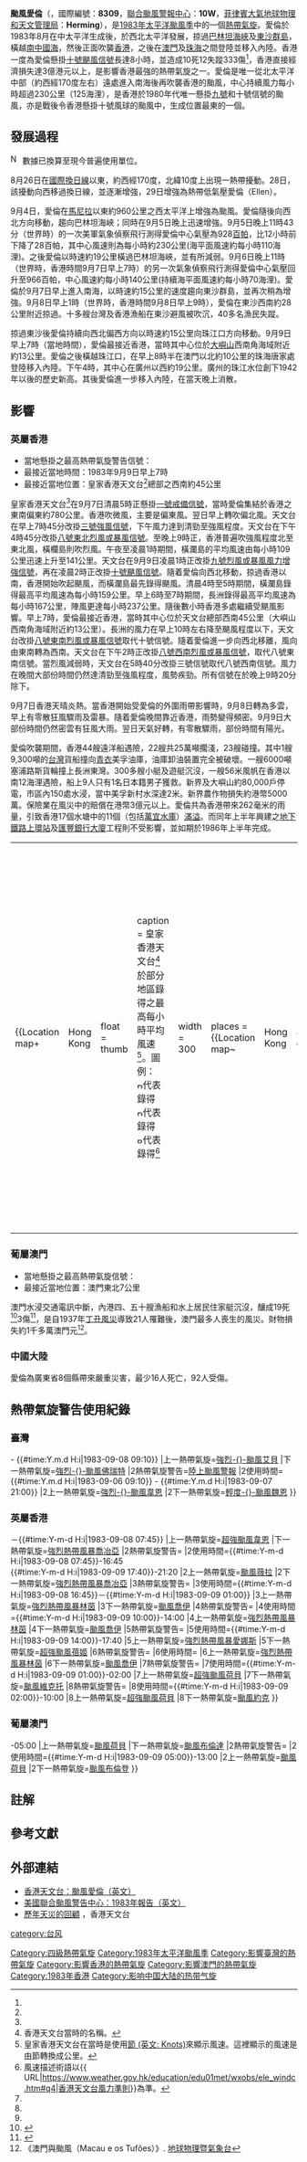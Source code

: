 {{noteTA
|G1=颱風
|1=zh:颱風愛倫; zh-mo:颱風愛倫; zh-cn:超强台风爱伦; zh-hk:超強颱風愛倫; zh-tw:強烈颱風艾倫
|2=zh:Typhoon Ellen; zh-cn:Super Typhoon Ellen; zh-hk:Super Typhoon Ellen; zh-mo:Typhoon Ellen; zh-tw:Severe Typhoon Ellen
}}
{{颱風基礎資訊
| 颱風名稱 = 颱風愛倫
| 外文名稱 = Typhoon Ellen
| 外文語言 = 英語
| 十分鐘平均風速JMA = 205
| JMA = km/h
| 十分鐘平均風速HKO = 205
| HKO = km/h
| 二分鐘平均風速NMC = 60
| NMC = m/s
| 一分鐘平均風速 = 230
| SSHS = km/h
| 一分鐘平均風速CWB = 67
| CWB = m/s
| 代表圖像 = Ellen Sep 9 1983 0600Z.png
| 代表圖像名稱 = 颱風愛倫
| 形成日期 = 1983年8月27日
| 消散日期 = 1983年9月9日
| 瞬間最大陣風 = 285
| 最低氣壓 = 925
| 財產損失 = 英屬香港：3億[[港元|港元]]
| 死傷人數 = 37死440傷82失蹤<ref>{{cite news | title=艾倫颱風襲台海 漁民二十一人失蹤 家屬岸邊·望洋招魂 |publisher=[[工商日報|工商日報]]第二頁 |date=1983年9月13日 }}{{zh-hant}}</ref><ref>{{cite news | title=「愛倫」肆虐澳門損失慘重 釀成八死九失踪 吹毀漁船逾百艘 |publisher=[[工商日報|工商日報]]第八頁 |date=1983年9月12日 }}{{zh-hant}}</ref><ref name="hko">{{cite web |url=http://www.hko.gov.hk/informtc/historical_tc/cdtcc.htm | title=一九六零年以來熱帶氣旋在香港所造成的人命傷亡及破壞 |publisher=[[香港天文台|香港天文台]] |date= }}</ref>
| 影響地區 = 菲律賓、中國大陸（華南）、英屬香港、葡屬澳門、台灣
| 備註 = 
| 颱風路徑圖 = Ellen 1983 track.png
| 風季年份 = 1983
| 風季位置 = 太平洋
}}
'''颱風愛倫'''（{{lang-en|'''Typhoon Ellen'''}}，國際編號：'''8309'''，[[聯合颱風警報中心|聯合颱風警報中心]]：'''10W'''，[[菲律賓大氣地球物理和天文管理局|菲律賓大氣地球物理和天文管理局]]：'''Herming'''），是[[1983年太平洋颱風季|1983年太平洋颱風季]]中的一個[[熱帶氣旋|熱帶氣旋]]。愛倫於1983年8月在中太平洋生成後，於西北太平洋發展，掠過[[巴林坦海峽|巴林坦海峽]]及[[東沙群島|東沙群島]]，橫越[[南中國海|南中國海]]，然後正面吹襲[[英屬香港|香港]]，之後在[[葡屬澳門|澳門]]及[[珠海|珠海]]之間登陸並移入內陸。香港一度為愛倫懸掛[[十號颶風信號|十號颶風信號]]長達8小時，並造成10死12失蹤333傷<ref name="hko"/>，香港直接經濟損失達3億港元以上，是影響香港最強的熱帶氣旋之一。愛倫是唯一從北太平洋中部（約西經170度左右）遠處進入南海後再吹襲香港的颱風，中心持續風力每小時超過230公里（125海浬），是香港於1980年代唯一懸掛[[九號烈風或暴風風力增強信號|九號]]和十號信號的颱風，亦是戰後令香港懸掛十號風球的颱風中，生成位置最東的一個。

==發展過程==
<p class="notice metadata" id="spoiler" style="font-size: small">[[File:Nuvola_apps_important_yellow.svg|17px]] 數據已換算至現今普遍使用單位。</p> 

8月26日在[[国际日期变更线|國際換日線]]以東，約西經170度，北緯10度上出現一熱帶擾動。28日，該擾動向西移過換日線，並逐漸增強，29日增強為熱帶低氣壓愛倫（Ellen）。

9月4日，愛倫在[[馬尼拉|馬尼拉]]以東約960公里之西太平洋上增強為颱風。愛倫隨後向西北方向移動，趨向巴林坦海峽；同時在9月5日晚上迅速增強。9月5日晚上11時43分（世界時）的一次美軍氣象偵察飛行測得愛倫中心氣壓為928[[百帕|百帕]]，比12小時前下降了28百帕，其中心風速則為每小時約230公里(海平面風速約每小時110海浬)。之後愛倫以時速約19公里橫過巴林坦海峽，並有所減弱。9月6日晚上11時（世界時，香港時間9月7日早上7時）的另一次氣象偵察飛行測得愛倫中心氣壓回升至966百帕，中心風速約每小時140公里(持續海平面風速約每小時70海浬)。愛倫於9月7日早上進入南海，以時速約15公里的速度趨向東沙群島，並再次稍為增強。9月8日早上1時（世界時，香港時間9月8日早上9時），愛倫在東沙西南約28公里附近掠過。十多艘台灣及香港漁船在東沙避風被吹沉，40多名漁民失蹤。

掠過東沙後愛倫持續向西北偏西方向以時速約15公里向珠江口方向移動。9月9日早上7時（當地時間），愛倫最接近香港，當時其中心位於[[大嶼山|大嶼山]]西南角海域附近約13公里。愛倫之後橫越珠江口，在早上8時半在澳門以北約10公里的珠海唐家處登陸移入內陸。下午4時，其中心在廣州以西約19公里。廣州的珠江水位創下1942年以後的歷史新高。其後愛倫進一步移入內陸，在當天晚上消散。

==影響==
===英屬香港===
*當地懸掛之最高熱帶氣旋警告信號：{{HKTY|10}}
*最接近當地時間：1983年9月9日早上7時
*最接近當地位置：皇家香港天文台<ref name="HKOName" group="註"/>總部之西南約45公里
皇家香港天文台<ref name="HKOName" group="註"/>在9月7日清晨5時正懸掛[[一號戒備信號|一號戒備信號]]，當時愛倫集結於香港之東南偏東約780公里。香港吹微風，主要是偏東風。翌日早上轉吹偏北風。天文台在早上7時45分改掛[[三號強風信號|三號強風信號]]，下午風力達到清勁至強風程度。天文台在下午4時45分改掛[[八號烈風或暴風信號|八號東北烈風或暴風信號]]。至晚上9時正，香港普遍吹強風程度北至東北風，橫欄島則吹烈風。午夜至凌晨1時期間，橫瀾島的平均風速由每小時109公里迅速上升至141公里。天文台在9月9日凌晨1時正改掛[[九號烈風或暴風風力增強信號|九號烈風或暴風風力增強信號]]，再在凌晨2時正改掛[[十號颶風信號|十號颶風信號]]。隨着愛倫向西北移動，掠過香港以南，香港開始吹起颶風，而橫瀾島最先錄得颶風。清晨4時至5時期間，橫瀾島錄得最高平均風速為每小時159公里。早上6時至7時期間，長洲錄得最高平均風速為每小時167公里，陣風更達每小時237公里。隨後數小時香港多處繼續受颶風影響。早上7時，愛倫最接近香港，當時其中心位於天文台總部西南45公里（大嶼山西南角海域附近約13公里）。長洲的風力在早上10時左右降至颶風程度以下，天文台改掛[[八號東南烈風或暴風信號|八號東南烈風或暴風信號]]取代十號信號。隨着愛倫進一步向西北移離，風向由東南轉為西南。天文台在下午2時正改掛[[八號西南烈風或暴風信號|八號西南烈風或暴風信號]]，取代八號東南信號。當烈風減弱時，天文台在5時40分改掛三號信號取代八號西南信號。風力在晚間大部份時間仍然達清勁至強風程度，風勢疾勁。所有信號在於晚上9時20分除下。

9月7日香港天晴炎熱。當香港開始受愛倫的外圍雨帶影響時，9月8日轉為多雲，早上有零散狂風驟雨及雷暴。隨着愛倫晚間靠近香港，雨勢變得頻密。9月9日大部份時間仍然密雲有狂風大雨。翌日天氣好轉，有零散驟雨，部份時間有陽光。

愛倫吹襲期間，香港44艘遠洋船遇險，22艘共25萬噸擱淺，23艘碰撞。其中1艘9,300噸的[[台灣|台灣]]貨船撞向[[青衣島|青衣]]美孚油庫，油庫卸油裝置完全被破壞。一艘6000噸塞浦路斯貨輪撞上長洲東灣。300多艘小艇及遊艇沉沒，一艘56米風帆在香港以南12海浬遇險，船上9人只有1名日本籍男子獲救。新界及大嶼山約80,000戶停電，市區內150處水浸，當中美孚新村水深達2米。新界農作物損失約港幣5000萬。保險業在風災中的賠償在港幣3億元以上。愛倫共為香港帶來262毫米的雨量，引致香港17個水塘中的11個（包括[[萬宜水庫|萬宜水庫]]）[[滿溢|滿溢]]。而同年上半年興建之[[香港地鐵|地下鐵路]][[上環站|上環站]]及[[滙豐總行大廈|匯豐銀行大廈]]工程則不受影響，並如期於1986年上半年完成。
{|
|
{{Location map+
|Hong Kong
|float      = thumb
|caption    = 皇家香港天文台<ref name="HKOName" group="註">香港天文台當時的名稱。</ref>於部分地區錄得之最高每小時平均風速<ref name="WindSpeedKnots" group="註">皇家香港天文台在當時是使用[[節_(單位)|節 (英文: Knots)]]來顯示風速。這裡顯示的風速是由節轉換成公里。</ref>。圖例：<br/>[[File:Red_pog.svg|10px]]代表錄得{{abbr|烈風|風速每小時63至87公里}}<br/>[[File:Purple_pog.svg|10px]]代表錄得{{abbr|暴風|風速每小時88至117公里}}<br/>[[File:Black_pog.svg|10px]]代表錄得{{abbr|颶風|風速每小時118公里或以上}}<ref name="HKOWindSpeed" group="註">風速描述術語以{{ URL|https://www.weather.gov.hk/education/edu01met/wxobs/ele_windc.htm#q4|香港天文台風力準則}}為準。</ref>
|width      = 300
|places     = 
{{Location map~
|Hong Kong
|label      = '''青山'''<br/>{{convert|48|kn|km/h|abbr=on|disp=output only}}
|label_size = 80
|mark       = Purple pog.svg
|marksize   = 8
|position   = left
|lat        = 22.383333
|long       = 113.95
}}
{{Location map~
|Hong Kong
|label      = '''大澳'''<br/>{{convert|61|kn|km/h|abbr=on|disp=output only}}
|label_size = 80
|mark       = Purple pog.svg
|marksize   = 8
|position   = right
|lat        = 22.254955
|long       = 113.862855
}}
{{Location map~
|Hong Kong
|label      = '''鯉魚門'''<br/>{{convert|68|kn|km/h|abbr=on|disp=output only}}
|label_size = 80
|mark       = Black pog.svg
|marksize   = 8
|position   = right
|lat        = 22.284722
|long       = 114.238333
}}
{{Location map~
|Hong Kong
|label      = '''格仔山'''<br/>{{convert|56|kn|km/h|abbr=on|disp=output only}}
|label_size = 80
|mark       = Purple pog.svg
|marksize   = 8
|position   = right
|lat        = 22.335056
|long       = 114.184501
}}
{{Location map~
|Hong Kong
|label      = '''葵涌'''<br/>{{convert|60|kn|km/h|abbr=on|disp=output only}}
|label_size = 80
|mark       = Purple pog.svg
|marksize   = 8
|position   = left
|lat        = 22.367163
|long       = 114.130683
}}
{{Location map~
|Hong Kong
|label      = '''赤柱'''<br/>{{convert|87|kn|km/h|abbr=on|disp=output only}}
|label_size = 80
|mark       = Black pog.svg
|marksize   = 8
|position   = left
|lat        = 22.220422
|long       = 114.212669
}}
{{Location map~
|Hong Kong
|label      = '''天文台'''<br/>{{convert|46|kn|km/h|abbr=on|disp=output only}}
|label_size = 80
|mark       = Red pog.svg
|marksize   = 8
|position   = left
|lat        = 22.302155
|long       = 114.174152
}}
{{Location map~
|Hong Kong
|label      = '''長洲'''<br/>{{convert|90|kn|km/h|abbr=on|disp=output only}}
|label_size = 80
|mark       = Black pog.svg
|marksize   = 8
|position   = bottom
|lat        = 22.210556
|long       = 114.028889
}}
{{Location map~
|Hong Kong
|label      = '''橫瀾島'''<br/>{{convert|86|kn|km/h|abbr=on|disp=output only}}
|label_size = 80
|mark       = Black pog.svg
|marksize   = 8
|position   = right
|lat        = 22.182519
|long       = 114.303272
}}
{{Location map~
|Hong Kong
|label      = '''大老山'''<br/>{{convert|68|kn|km/h|abbr=on|disp=output only}}
|label_size = 80
|mark       = Black pog.svg
|marksize   = 8
|position   = top
|lat        = 22.366667
|long       = 114.216667
}}
}}
|{{Location map+
|Hong Kong
|float      = thumb
|caption    = 皇家香港天文台<ref name="HKOName" group="註"/>於部分地區錄得之最高陣風風速<ref name="WindSpeedKnots" group="註"/>。圖內所有地區風速皆達到{{abbr|颶風程度|風速每小時118公里或以上}}<ref name="HKOWindSpeed" group="註"/><br/>[[File:Orange_pog.svg|10px]]代表估計陣風風速。當地實際的陣風風速因為超出了風速計的上限而無法釐定。
|width      = 300
|places     = 
{{Location map~
|Hong Kong
|label      = '''青山'''<br/>{{convert|92|kn|km/h|abbr=on|disp=output only}}
|label_size = 80
|mark       = Black pog.svg
|marksize   = 8
|position   = left
|lat        = 22.383333
|long       = 113.95
}}
{{Location map~
|Hong Kong
|label      = '''大澳'''<br/>{{convert|119|kn|km/h|abbr=on|disp=output only}}
|label_size = 80
|mark       = Orange pog.svg
|marksize   = 8
|position   = right
|lat        = 22.254955
|long       = 113.862855
}}
{{Location map~
|Hong Kong
|label      = '''鯉魚門'''<br/>{{convert|100|kn|km/h|abbr=on|disp=output only}}
|label_size = 80
|mark       = Black pog.svg
|marksize   = 8
|position   = right
|lat        = 22.284722
|long       = 114.238333
}}
{{Location map~
|Hong Kong
|label      = '''格仔山'''<br/>{{convert|109|kn|km/h|abbr=on|disp=output only}}
|label_size = 80
|mark       = Black pog.svg
|marksize   = 8
|position   = right
|lat        = 22.335056
|long       = 114.184501
}}
{{Location map~
|Hong Kong
|label      = '''葵涌'''<br/>{{convert|91|kn|km/h|abbr=on|disp=output only}}
|label_size = 80
|mark       = Black pog.svg
|marksize   = 8
|position   = left
|lat        = 22.367163
|long       = 114.130683
}}
{{Location map~
|Hong Kong
|label      = '''赤柱'''<br/>{{convert|134|kn|km/h|abbr=on|disp=output only}}
|label_size = 80
|mark       = Black pog.svg
|marksize   = 8
|position   = left
|lat        = 22.220422
|long       = 114.212669
}}
{{Location map~
|Hong Kong
|label      = '''天文台'''<br/>{{convert|100|kn|km/h|abbr=on|disp=output only}}
|label_size = 80
|mark       = Black pog.svg
|marksize   = 8
|position   = left
|lat        = 22.302155
|long       = 114.174152
}}
{{Location map~
|Hong Kong
|label      = '''長洲'''<br/>{{convert|128|kn|km/h|abbr=on|disp=output only}}
|label_size = 80
|mark       = Black pog.svg
|marksize   = 8
|position   = bottom
|lat        = 22.210556
|long       = 114.028889
}}
{{Location map~
|Hong Kong
|label      = '''橫瀾島'''<br/>{{convert|122|kn|km/h|abbr=on|disp=output only}}
|label_size = 80
|mark       = Black pog.svg
|marksize   = 8
|position   = right
|lat        = 22.182519
|long       = 114.303272
}}
{{Location map~
|Hong Kong
|label      = '''大老山'''<br/>{{convert|118|kn|km/h|abbr=on|disp=output only}}
|label_size = 80
|mark       = Black pog.svg
|marksize   = 8
|position   = top
|lat        = 22.366667
|long       = 114.216667
}}
}}
|}

===葡屬澳門===
*當地懸掛之最高熱帶氣旋信號：{{MOTY|10}}
*最接近當地位置：澳門東北7公里
澳門水浸交通電訊中斷，內港四、五十艘漁船和水上居民住家艇沉沒，釀成19死<ref>{{cite web |url=http://macautimes.cc/xirenews-cd.asp?id=34932 |title=澳門颱風知多D |publisher=[[澳門時報|澳門時報]] |date=2018年5月20日 |archive-url= |archive-date= |dead-url= }}</ref>3傷<ref>{{cite news |url= | title=【澳門街】天災亦人禍 澳殤 |publisher=[[正報|正報]] |date=2017年9月4日 }}</ref>，是自1937年[[丁丑風災|丁丑風災]]導致21人罹難後，澳門最多人喪生的風災。財物損失約1千多萬澳門元<ref>《澳門與颱風（Macau e os Tufões）》. [[地球物理暨氣象台|地球物理暨氣象台]]</ref>。

===中國大陸===
愛倫為廣東省8個縣帶來嚴重災害，最少16人死亡，92人受傷。

==熱帶氣旋警告使用紀錄==
===臺灣===
{{熱帶氣旋警告使用記錄
|氣象台={{flagicon|Taiwan}}[[中央氣象局|中央氣象局]]
|警告系統=颱風警報
|熱帶氣旋警告=[[海上颱風警報|海上颱風警報]]
|使用時間={{#time:Y.m.d H:i|1983-09-05 21:00}} - {{#time:Y.m.d H:i|1983-09-08 09:10}}
|上一熱帶氣旋=[[颱風艾貝_(1983年)|強烈-{}-颱風艾貝]]
|下一熱帶氣旋=[[颱風佛瑞特_(1983年)|強烈-{}-颱風佛瑞特]]
|2熱帶氣旋警告=[[陸上颱風警報|陸上颱風警報]]
|2使用時間={{#time:Y.m.d H:i|1983-09-06 09:10}} - {{#time:Y.m.d H:i|1983-09-07 21:00}}
|2上一熱帶氣旋=[[颱風韋恩_(1983年)|強烈-{}-颱風韋恩]]
|2下一熱帶氣旋=[[強烈熱帶風暴雲茵_(1984年)|輕度-{}-颱風魏恩]]
}}

===英屬香港===
{{熱帶氣旋警告使用紀錄
|氣象台=[[皇家香港天文台|皇家香港天文台]]
|警告系統=[[香港熱帶氣旋警告信號|熱帶氣旋警告信號]]
|熱帶氣旋警告={{HKTY|1}}
|使用時間={{#time:Y-m-d H:i|1983-09-07 05:00}}－{{#time:Y-m-d H:i|1983-09-08 07:45}}
|上一熱帶氣旋=[[颱風韋恩_(1983年)|超強颱風韋恩]]
|下一熱帶氣旋=[[1983年太平洋颱風季#颱風喬冶亞_(Georgia)|強烈熱帶風暴喬冶亞]]
|2熱帶氣旋警告={{HKTY|3}}
|2使用時間={{#time:Y-m-d H:i|1983-09-08 07:45}}-16:45<br>{{#time:Y-m-d H:i|1983-09-09 17:40}}-21:20
|2上一熱帶氣旋=[[1983年太平洋颱風季#颱風薇拉_(Vera)|颱風薇拉]]
|2下一熱帶氣旋=[[1983年太平洋颱風季#颱風喬冶亞_(Georgia)|強烈熱帶風暴喬冶亞]]
|3熱帶氣旋警告={{HKTY|8NE}}
|3使用時間={{#time:Y-m-d H:i|1983-09-08 16:45}}－{{#time:Y-m-d H:i|1983-09-09 01:00}}
|3上一熱帶氣旋=[[1981年太平洋颱風季#強烈熱帶風暴林茵_(Lynn)|強烈熱帶風暴林茵]]
|3下一熱帶氣旋=[[1983年太平洋颱風季#強烈熱帶風暴喬伊_(Joe)|颱風喬伊]]
|4熱帶氣旋警告={{HKTY|8SE}}
|4使用時間={{#time:Y-m-d H:i|1983-09-09 10:00}}-14:00
|4上一熱帶氣旋=[[1981年太平洋颱風季#強烈熱帶風暴林茵_(Lynn)|強烈熱帶風暴林茵]]
|4下一熱帶氣旋=[[1983年太平洋颱風季#強烈熱帶風暴喬伊_(Joe)|颱風喬伊]]
|5熱帶氣旋警告={{HKTY|8SW}}
|5使用時間={{#time:Y-m-d H:i|1983-09-09 14:00}}-17:40
|5上一熱帶氣旋=[[1978年太平洋颱風季#強烈熱帶風暴愛娜斯_(Agnes)|強烈熱帶風暴愛娜斯]]
|5下一熱帶氣旋=[[1986年太平洋颱風季#颱風蓓姬_(Peggy)|超強颱風蓓姬]]
|6熱帶氣旋警告={{HKTY|8}}
|6使用時間=
|6上一熱帶氣旋=[[1981年太平洋颱風季#強烈熱帶風暴林茵_(Lynn)|強烈熱帶風暴林茵]]
|6下一熱帶氣旋=[[1983年太平洋颱風季#強烈熱帶風暴喬伊_(Joe)|颱風喬伊]]
|7熱帶氣旋警告={{HKTY|9}}
|7使用時間={{#time:Y-m-d H:i|1983-09-09 01:00}}-02:00
|7上一熱帶氣旋=[[颱風荷貝|超強颱風荷貝]]
|7下一熱帶氣旋=[[颱風維克托|颱風維克托]]
|8熱帶氣旋警告={{HKTY|10}}
|8使用時間={{#time:Y-m-d H:i|1983-09-09 02:00}}-10:00
|8上一熱帶氣旋=[[颱風荷貝|超強颱風荷貝]]
|8下一熱帶氣旋=[[颱風約克|颱風約克]]
}}

===葡屬澳門===
{{熱帶氣旋警告使用記錄
|氣象台=[[地球物理暨氣象台|地球物理暨氣象台]]
|警告系統=[[熱帶氣旋信號|熱帶氣旋信號]]
|熱帶氣旋警告={{MOTY|9}}
|使用時間={{#time:Y-m-d H:i|1983-09-09 02:30}}-05:00
|上一熱帶氣旋=[[颱風荷貝|颱風荷貝]]
|下一熱帶氣旋=[[颱風布倫達|颱風布倫達]]
|2熱帶氣旋警告={{MOTY|10}}
|2使用時間={{#time:Y-m-d H:i|1983-09-09 05:00}}-13:00
|2上一熱帶氣旋=[[颱風荷貝|颱風荷貝]]
|2下一熱帶氣旋=[[強烈熱帶風暴布倫登_(1991年)|颱風布倫登]]
}}

== 註解 ==
{{Reflist|group="註"}}

==參考文獻==
{{reflist}}

==外部連結==
*[https://web.archive.org/web/20060502200322/http://www.weather.gov.hk/informtc/no10/ellen/ellen.htm 香港天文台：颱風愛倫（英文）]
*[https://web.archive.org/web/20060528204941/http://www.npmoc.navy.mil/jtwc/atcr/1983atcr/pdf/1983_complete.pdf 美國聯合颱風警告中心：1983年報告（英文）]
*[http://www.hko.gov.hk/publica/gen_pub/WeatheringTheStorm-2.pdf 歷年天災的回顧] {{Wayback|url=http://www.hko.gov.hk/publica/gen_pub/WeatheringTheStorm-2.pdf |date=20130718071743 }}，香港天文台
{{香港颱風}}
{{台灣颱風}}
{{澳門颱風}}

[[category:台风|category:台风]]
[[Category:四級熱帶氣旋|Category:四級熱帶氣旋]]
[[Category:1983年太平洋颱風季|Category:1983年太平洋颱風季]]
[[Category:影響臺灣的熱帶氣旋|Category:影響臺灣的熱帶氣旋]]
[[Category:影響香港的熱帶氣旋|Category:影響香港的熱帶氣旋]]
[[Category:影響澳門的熱帶氣旋|Category:影響澳門的熱帶氣旋]]
[[Category:1983年香港|Category:1983年香港]]
[[Category:影响中国大陆的热带气旋|Category:影响中国大陆的热带气旋]]